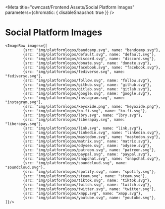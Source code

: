 
<Meta title="owncast/Frontend Assets/Social Platform Images" parameters={chromatic: { disableSnapshot: true }} />

# Social Platform Images

    <ImageRow images={[
    		{src: "img/platformlogos/bandcamp.svg", name: "bandcamp.svg"},
    		{src: "img/platformlogos/default.svg", name: "default.svg"},
    		{src: "img/platformlogos/discord.svg", name: "discord.svg"},
    		{src: "img/platformlogos/donate.svg", name: "donate.svg"},
    		{src: "img/platformlogos/facebook.svg", name: "facebook.svg"},
    		{src: "img/platformlogos/fediverse.svg", name: "fediverse.svg"},
    		{src: "img/platformlogos/follow.svg", name: "follow.svg"},
    		{src: "img/platformlogos/github.svg", name: "github.svg"},
    		{src: "img/platformlogos/gitlab.svg", name: "gitlab.svg"},
    		{src: "img/platformlogos/google.svg", name: "google.svg"},
    		{src: "img/platformlogos/instagram.svg", name: "instagram.svg"},
    		{src: "img/platformlogos/keyoxide.png", name: "keyoxide.png"},
    		{src: "img/platformlogos/ko-fi.svg", name: "ko-fi.svg"},
    		{src: "img/platformlogos/lbry.svg", name: "lbry.svg"},
    		{src: "img/platformlogos/liberapay.svg", name: "liberapay.svg"},
    		{src: "img/platformlogos/link.svg", name: "link.svg"},
    		{src: "img/platformlogos/linkedin.svg", name: "linkedin.svg"},
    		{src: "img/platformlogos/mastodon.svg", name: "mastodon.svg"},
    		{src: "img/platformlogos/matrix.svg", name: "matrix.svg"},
    		{src: "img/platformlogos/odysee.svg", name: "odysee.svg"},
    		{src: "img/platformlogos/patreon.svg", name: "patreon.svg"},
    		{src: "img/platformlogos/paypal.svg", name: "paypal.svg"},
    		{src: "img/platformlogos/snapchat.svg", name: "snapchat.svg"},
    		{src: "img/platformlogos/soundcloud.svg", name: "soundcloud.svg"},
    		{src: "img/platformlogos/spotify.svg", name: "spotify.svg"},
    		{src: "img/platformlogos/steam.svg", name: "steam.svg"},
    		{src: "img/platformlogos/tiktok.svg", name: "tiktok.svg"},
    		{src: "img/platformlogos/twitch.svg", name: "twitch.svg"},
    		{src: "img/platformlogos/twitter.svg", name: "twitter.svg"},
    		{src: "img/platformlogos/xmpp.svg", name: "xmpp.svg"},
    		{src: "img/platformlogos/youtube.svg", name: "youtube.svg"},
    ]}/>

